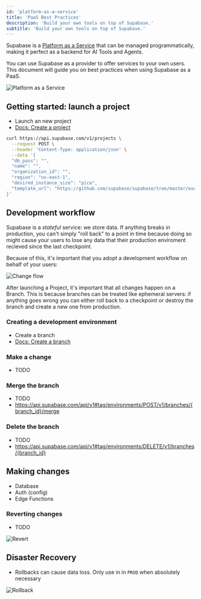 ```yaml
---
id: 'platform-as-a-service'
title: 'PaaS Best Practices'
description: 'Build your own tools on top of Supabase.'
subtitle: 'Build your own tools on top of Supabase.'
---
```



Supabase is a [Platform as a Service](https://en.wikipedia.org/wiki/Platform_as_a_service) that can be managed programmatically, making it perfect as a backend for AI Tools and Agents.

You can use Supabase as a provider to offer services to your own users. This document will guide you on best practices when using Supabase as a PaaS.

![Platform as a Service](./build-a-supabase-integration/paas-intro.png)


## Getting started: launch a project

- Launch an new project
- [Docs: Create a project](https://api.supabase.com/api/v1#tag/projects/POST/v1/projects)

```sh
curl https://api.supabase.com/v1/projects \
  --request POST \
  --header 'Content-Type: application/json' \
  --data '{
  "db_pass": "",
  "name": "",
  "organization_id": "",
  "region": "us-east-1",
  "desired_instance_size": "pico",
  "template_url": "https://github.com/supabase/supabase/tree/master/examples/slack-clone/nextjs-slack-clone"
}'
```

## Development workflow

Supabase is a _stateful_ service: we store data. If anything breaks in production, you can't simply "roll back" to a point in time because doing so might cause your users to lose any data that their production enviroment recieved since the last checkpoint.

Because of this, it's important that you adopt a development workflow on behalf of your users:

![Change flow](./build-a-supabase-integration/change-flow.png)

After launching a Project, it's important that all changes happen on a Branch. This is because branches can be treated like ephemeral servers: if anything goes wrong you can either roll back to a checkpoint or destroy the branch and create a new one from production.

### Creating a development environment

- Create a branch
- [Docs: Create a branch](https://api.supabase.com/api/v1#tag/environments/POST/v1/projects/{ref}/branches)


### Make a change

- TODO

### Merge the branch

- TODO
- https://api.supabase.com/api/v1#tag/environments/POST/v1/branches/{branch_id}/merge

### Delete the branch

- TODO
- https://api.supabase.com/api/v1#tag/environments/DELETE/v1/branches/{branch_id}


## Making changes

- Database
- Auth (config)
- Edge Functions



### Reverting changes

- TODO

![Revert](./build-a-supabase-integration/revert.png)


## Disaster Recovery

- Rollbacks can cause data loss. Only use in in `PROD` when absolutely necessary

![Rollback](./build-a-supabase-integration/rollback.png)
